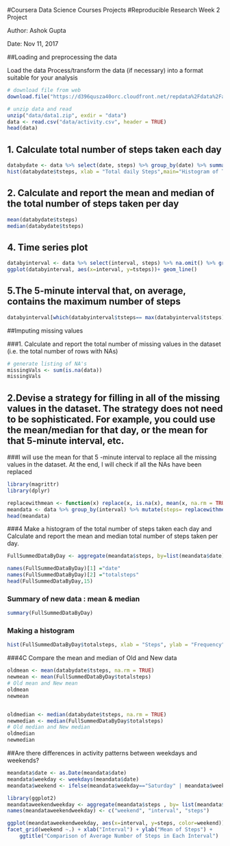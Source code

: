 
#Coursera Data Science Courses Projects
#Reproducible Research Week 2 Project

Author: Ashok Gupta

Date: Nov 11, 2017

##Loading and preprocessing the data

Load the data
Process/transform the data (if necessary) into a format suitable for your analysis

```{r}
# download file from web
download.file("https://d396qusza40orc.cloudfront.net/repdata%2Fdata%2Factivity.zip", destfile = "data/data1.zip", mode="wb")

# unzip data and read 
unzip("data/data1.zip", exdir = "data")
data <- read.csv("data/activity.csv", header = TRUE)
head(data)
```

## 1. Calculate total number of steps taken each day
```{r}
databydate <- data %>% select(date, steps) %>% group_by(date) %>% summarize(tsteps= sum(steps)) %>%na.omit()
hist(databydate$tsteps, xlab = "Total daily Steps",main="Histogram of Total Steps by day", breaks = 20)
```

## 2. Calculate and report the mean and median of the total number of steps taken per day
```{r}
mean(databydate$tsteps)
median(databydate$tsteps)
```

## 4. Time series plot
```{r}
databyinterval <- data %>% select(interval, steps) %>% na.omit() %>% group_by(interval) %>% summarize(tsteps= mean(steps)) 
ggplot(databyinterval, aes(x=interval, y=tsteps))+ geom_line()
```

## 5.The 5-minute interval that, on average, contains the maximum number of steps
```{r}
databyinterval[which(databyinterval$tsteps== max(databyinterval$tsteps)),]
```

##Imputing missing values

###1. Calculate and report the total number of missing values in the dataset (i.e. the total number of rows with NAs)

```{r}
# generate listing of NA's
missingVals <- sum(is.na(data))
missingVals
```

## 2.Devise a strategy for filling in all of the missing values in the dataset. The strategy does not need to be sophisticated. For example, you could use the mean/median for that day, or the mean for that 5-minute interval, etc. 

###I will use the mean for that 5 -minute interval to replace all the missing values in the dataset. At the end, I will check if all the NAs have been replaced


```{r}
library(magrittr)
library(dplyr)

replacewithmean <- function(x) replace(x, is.na(x), mean(x, na.rm = TRUE))
meandata <- data %>% group_by(interval) %>% mutate(steps= replacewithmean(steps))
head(meandata)
```

###4 Make a histogram of the total number of steps taken each day and Calculate and report the mean and median total number of steps taken per day.
```{r}
FullSummedDataByDay <- aggregate(meandata$steps, by=list(meandata$date), sum)

names(FullSummedDataByDay)[1] ="date"
names(FullSummedDataByDay)[2] ="totalsteps"
head(FullSummedDataByDay,15)
```


### Summary of new data : mean & median
```{r}
summary(FullSummedDataByDay)
```

### Making a histogram
```{r}
hist(FullSummedDataByDay$totalsteps, xlab = "Steps", ylab = "Frequency", main = "Total Daily Steps", breaks = 20)
```

###4C Compare the mean and median of Old and New data
```{r}
oldmean <- mean(databydate$tsteps, na.rm = TRUE)
newmean <- mean(FullSummedDataByDay$totalsteps)
# Old mean and New mean
oldmean
newmean


oldmedian <- median(databydate$tsteps, na.rm = TRUE)
newmedian <- median(FullSummedDataByDay$totalsteps)
# Old median and New median
oldmedian
newmedian

```    

##Are there differences in activity patterns between weekdays and weekends?
```{r}
meandata$date <- as.Date(meandata$date)
meandata$weekday <- weekdays(meandata$date)
meandata$weekend <- ifelse(meandata$weekday=="Saturday" | meandata$weekday=="Sunday", "Weekend", "Weekday" )
```

```{r}
library(ggplot2)
meandataweekendweekday <- aggregate(meandata$steps , by= list(meandata$weekend, meandata$interval), na.omit(mean))
names(meandataweekendweekday) <- c("weekend", "interval", "steps")

ggplot(meandataweekendweekday, aes(x=interval, y=steps, color=weekend)) + geom_line()+
facet_grid(weekend ~.) + xlab("Interval") + ylab("Mean of Steps") +
    ggtitle("Comparison of Average Number of Steps in Each Interval")
```

